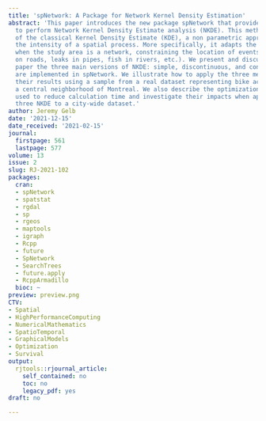 ```yaml
---
title: 'spNetwork: A Package for Network Kernel Density Estimation'
abstract: 'This paper introduces the new package spNetwork that provides functions
  to perform Network Kernel Density Estimate analysis (NKDE). This method is an extension
  of the classical Kernel Density Estimate (KDE), a non parametric approach to estimate
  the intensity of a spatial process. More specifically, it adapts the KDE for cases
  when the study area is a network, constraining the location of events (such as accidents
  on roads, leaks in pipes, fish in rivers, etc.). We present and discuss in this
  paper the three main versions of NKDE: simple, discontinuous, and continuous that
  are implemented in spNetwork. We illustrate how to apply the three methods and map
  their results using a sample from a real dataset representing bike accidents in
  a central neighborhood of Montreal. We also describe the optimization techniques
  used to reduce calculation time and investigate their impacts when applying the
  three NKDE to a city-wide dataset.'
author: Jeremy Gelb
date: '2021-12-15'
date_received: '2021-02-15'
journal:
  firstpage: 561
  lastpage: 577
volume: 13
issue: 2
slug: RJ-2021-102
packages:
  cran:
  - spNetwork
  - spatstat
  - rgdal
  - sp
  - rgeos
  - maptools
  - igraph
  - Rcpp
  - future
  - SpNetwork
  - SearchTrees
  - future.apply
  - RcppArmadillo
  bioc: ~
preview: preview.png
CTV:
- Spatial
- HighPerformanceComputing
- NumericalMathematics
- SpatioTemporal
- GraphicalModels
- Optimization
- Survival
output:
  rjtools::rjournal_article:
    self_contained: no
    toc: no
    legacy_pdf: yes
draft: no

---
```

